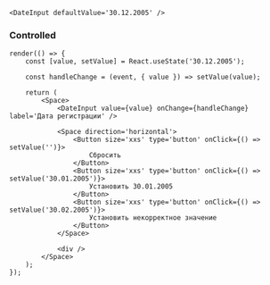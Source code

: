 ```tsx live
<DateInput defaultValue='30.12.2005' />
```

### Controlled

```tsx live
render(() => {
    const [value, setValue] = React.useState('30.12.2005');

    const handleChange = (event, { value }) => setValue(value);

    return (
        <Space>
            <DateInput value={value} onChange={handleChange} label='Дата регистрации' />

            <Space direction='horizontal'>
                <Button size='xxs' type='button' onClick={() => setValue('')}>
                    Сбросить
                </Button>
                <Button size='xxs' type='button' onClick={() => setValue('30.01.2005')}>
                    Установить 30.01.2005
                </Button>
                <Button size='xxs' type='button' onClick={() => setValue('30.02.2005')}>
                    Установить некорректное значение
                </Button>
            </Space>

            <div />
        </Space>
    );
});
```
